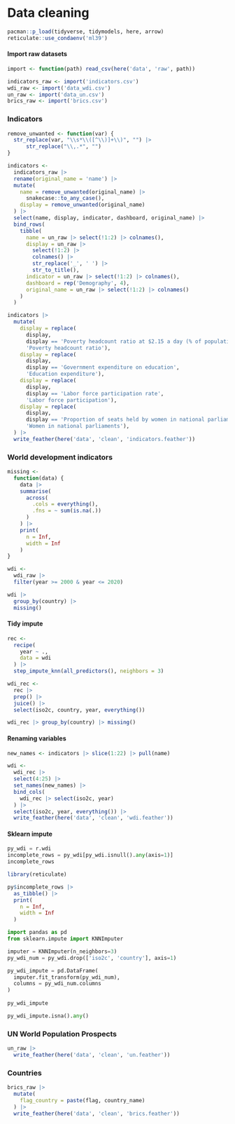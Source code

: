 # Data cleaning

```r
pacman::p_load(tidyverse, tidymodels, here, arrow)
reticulate::use_condaenv('ml39')
```

#### Import raw datasets

```r
import <- function(path) read_csv(here('data', 'raw', path))

indicators_raw <- import('indicators.csv')
wdi_raw <- import('data_wdi.csv')
un_raw <- import('data_un.csv')
brics_raw <- import('brics.csv')
```

### Indicators

```r
remove_unwanted <- function(var) {
  str_replace(var, "\\s*\\([^\\)]+\\)", "") |> 
      str_replace("\\,.*", "") 
}

indicators <- 
  indicators_raw |> 
  rename(original_name = 'name') |> 
  mutate(
    name = remove_unwanted(original_name) |> 
      snakecase::to_any_case(),
    display = remove_unwanted(original_name)
  ) |> 
  select(name, display, indicator, dashboard, original_name) |> 
  bind_rows(
    tibble(
      name = un_raw |> select(!1:2) |> colnames(),
      display = un_raw |> 
        select(!1:2) |> 
        colnames() |> 
        str_replace('_', ' ') |> 
        str_to_title(),
      indicator = un_raw |> select(!1:2) |> colnames(),
      dashboard = rep('Demography', 4),
      original_name = un_raw |> select(!1:2) |> colnames()
    )
  )
```

```r
indicators |> 
  mutate(
    display = replace(
      display,
      display == 'Poverty headcount ratio at $2.15 a day (% of population)',
      'Poverty headcount ratio'),
    display = replace(
      display,
      display == 'Government expenditure on education',
      'Education expenditure'),
    display = replace(
      display,
      display == 'Labor force participation rate',
      'Labor force participation'),
    display = replace(
      display,
      display == 'Proportion of seats held by women in national parliaments',
      'Women in national parliaments'),
  ) |> 
  write_feather(here('data', 'clean', 'indicators.feather'))
```

### World development indicators

```r
missing <- 
  function(data) {
    data |> 
    summarise(
      across(
        .cols = everything(),
        .fns = ~ sum(is.na(.))
      )
    ) |> 
    print(
      n = Inf,
      width = Inf
    )
}
```

```r
wdi <- 
  wdi_raw |> 
  filter(year >= 2000 & year <= 2020)

wdi |> 
  group_by(country) |> 
  missing()
```

#### Tidy impute

```r
rec <- 
  recipe(
    year ~ .,
    data = wdi
  ) |> 
  step_impute_knn(all_predictors(), neighbors = 3)

wdi_rec <- 
  rec |> 
  prep() |> 
  juice() |> 
  select(iso2c, country, year, everything())

wdi_rec |> group_by(country) |> missing()
```

#### Renaming variables

```r
new_names <- indicators |> slice(1:22) |> pull(name)

wdi <- 
  wdi_rec |> 
  select(4:25) |> 
  set_names(new_names) |> 
  bind_cols(
    wdi_rec |> select(iso2c, year)
  ) |> 
  select(iso2c, year, everything()) |> 
  write_feather(here('data', 'clean', 'wdi.feather'))
```

#### Sklearn impute

```python
py_wdi = r.wdi
incomplete_rows = py_wdi[py_wdi.isnull().any(axis=1)]
incomplete_rows
```

```r
library(reticulate)

py$incomplete_rows |> 
  as_tibble() |> 
  print(
    n = Inf,
    width = Inf
  )
```

```python
import pandas as pd
from sklearn.impute import KNNImputer

imputer = KNNImputer(n_neighbors=3)
py_wdi_num = py_wdi.drop(['iso2c', 'country'], axis=1)

py_wdi_impute = pd.DataFrame(
  imputer.fit_transform(py_wdi_num), 
  columns = py_wdi_num.columns
)
  
py_wdi_impute
```

```python
py_wdi_impute.isna().any()
```

### UN World Population Prospects

```r
un_raw |> 
  write_feather(here('data', 'clean', 'un.feather'))
```

### Countries

```r
brics_raw |> 
  mutate(
    flag_country = paste(flag, country_name)
  ) |> 
  write_feather(here('data', 'clean', 'brics.feather'))
```
